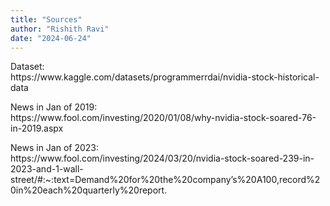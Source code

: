 ```yaml
---
title: "Sources"
author: "Rishith Ravi"
date: "2024-06-24"
---
```


Dataset:\
https://www.kaggle.com/datasets/programmerrdai/nvidia-stock-historical-data

News in Jan of 2019:\
https://www.fool.com/investing/2020/01/08/why-nvidia-stock-soared-76-in-2019.aspx

News in Jan of 2023:\
https://www.fool.com/investing/2024/03/20/nvidia-stock-soared-239-in-2023-and-1-wall-street/#:\~:text=Demand%20for%20the%20company's%20A100,record%20in%20each%20quarterly%20report.

